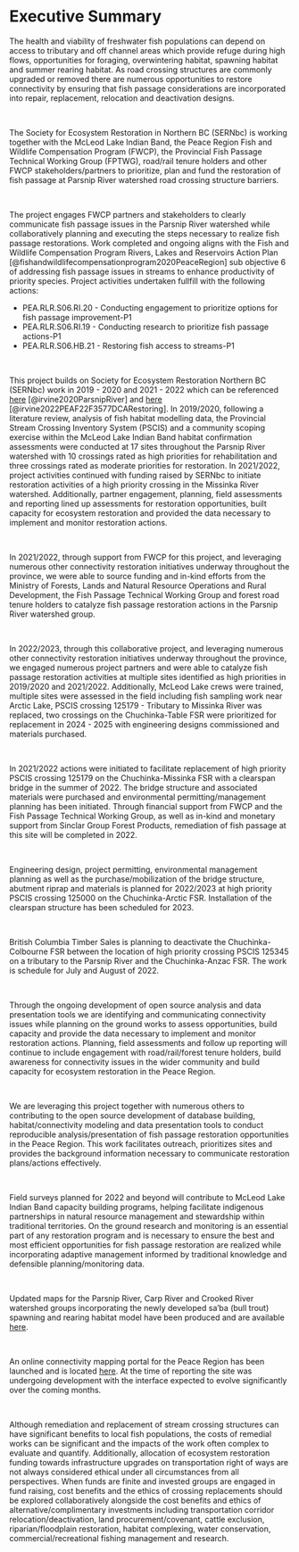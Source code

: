 

# Executive Summary {-}

The health and viability of freshwater fish populations can depend on access to tributary and off channel areas which provide refuge during high flows, opportunities for foraging, overwintering habitat, spawning habitat and summer rearing habitat. As road crossing structures are commonly upgraded or removed there are numerous opportunities to restore connectivity by ensuring that fish passage considerations are incorporated into repair, replacement, relocation and deactivation designs. 

<br>

The Society for Ecosystem Restoration in Northern BC (SERNbc) is working together with the McLeod Lake Indian Band, the Peace Region Fish and Wildlife Compensation Program (FWCP), the Provincial Fish Passage Technical Working Group (FPTWG), road/rail tenure holders and other FWCP stakeholders/partners to prioritize, plan and fund the restoration of fish passage at Parsnip River watershed road crossing structure barriers. 

<br>

The project engages FWCP partners and stakeholders to clearly communicate fish passage issues in the Parsnip River watershed while collaboratively planning and executing the steps necessary to realize fish passage restorations. Work completed and ongoing aligns with the Fish and Wildlife Compensation Program Rivers, Lakes and Reservoirs Action Plan [@fishandwildlifecompensationprogram2020PeaceRegion] sub objective 6 of addressing fish passage issues in streams to enhance productivity of priority species.  Project activities undertaken fullfill with the following actions:

  * PEA.RLR.S06.RI.20 - Conducting engagement to prioritize options for fish passage improvement-P1 
  * PEA.RLR.S06.RI.19 - Conducting research to prioritize fish passage actions-P1
  * PEA.RLR.S06.HB.21 - Restoring fish access to streams-P1
  
<br>


This project builds on Society for Ecosystem Restoration Northern BC (SERNbc) work in 2019 - 2020 and 2021 - 2022 which can be referenced [here](https://newgraphenvironment.github.io/Parsnip_Fish_Passage/) [@irvine2020ParsnipRiver] and [here](https://newgraphenvironment.github.io/fish_passage_parsnip_2021_reporting/) [@irvine2022PEAF22F3577DCARestoring]. In 2019/2020, following a literature review, analysis of fish habitat modelling data, the Provincial Stream Crossing Inventory System (PSCIS) and a community scoping exercise within the McLeod Lake Indian Band habitat confirmation assessments were conducted at 17 sites throughout the Parsnip River watershed with 10 crossings rated as high priorities for rehabilitation and three crossings rated as moderate priorities for restoration. In 2021/2022, project activities continued with funding raised by SERNbc to initiate restoration activities of a high priority crossing in the Missinka River watershed.  Additionally, partner engagement, planning, field assessments and reporting lined up assessments for restoration opportunities, built capacity for ecosystem restoration and provided the data necessary to implement and monitor restoration actions. 


<br>

In 2021/2022, through support from FWCP for this project, and leveraging numerous other connectivity restoration initiatives underway throughout the province, we were able to source funding and in-kind efforts from the Ministry of Forests, Lands and Natural Resource Operations and Rural Development, the Fish Passage Technical Working Group and forest road tenure holders to catalyze fish passage restoration actions in the Parsnip River watershed group. 

<br>

In 2022/2023, through this collaborative project, and leveraging numerous other connectivity restoration initiatives underway throughout the province, we engaged numerous project partners and were able to catalyze fish passage restoration activities at multiple sites identified as high priorities in 2019/2020 and 2021/2022. Additionally, McLeod Lake crews were trained, multiple sites were assessed in the field including fish sampling work near Arctic Lake, PSCIS crossing 125179 - Tributary to Missinka River was replaced, two crossings on the Chuchinka-Table FSR were prioritized for replacement in 2024 - 2025 with engineering designs commissioned and materials purchased. 

<br>

In 2021/2022 actions were initiated to facilitate replacement of high priority PSCIS crossing 125179 on the Chuchinka-Missinka FSR with a clearspan bridge in the summer of 2022. The bridge structure and associated materials were purchased and environmental permitting/management planning has been initiated. Through financial support from FWCP and the Fish Passage Technical Working Group, as well as in-kind and monetary support from Sinclar Group Forest Products, remediation of fish passage at this site will be completed in 2022.  

<br>

Engineering design, project permitting, environmental management planning as well as the purchase/mobilization of the bridge structure, abutment riprap and materials is planned for 2022/2023 at high priority PSCIS crossing 125000 on the Chuchinka-Arctic FSR.  Installation of the clearspan structure has been scheduled for 2023. 

<br>

British Columbia Timber Sales is planning to deactivate the Chuchinka-Colbourne FSR between the location of high priority crossing PSCIS 125345 on a tributary to the Parsnip River and the Chuchinka-Anzac FSR. The work is schedule for July and August of 2022. 

<br>

Through the ongoing development of open source analysis and data presentation tools we are identifying and communicating connectivity issues while planning on the ground works to assess opportunities, build capacity and provide the data necessary to implement and monitor restoration actions.  Planning, field assessments and follow up reporting will continue to include engagement with road/rail/forest tenure holders, build awareness for connectivity issues in the wider community and build capacity for ecosystem restoration in the Peace Region. 


<br>

We are leveraging this project together with numerous others to contributing to the open source development of database building, habitat/connectivity modeling and data presentation tools to conduct reproducible analysis/presentation of fish passage restoration opportunities in the Peace Region.  This work facilitates outreach, prioritizes sites and provides the background information necessary to communicate restoration plans/actions effectively. 


<br>

Field surveys planned for 2022 and beyond will contribute to McLeod Lake Indian Band capacity building programs, helping facilitate indigenous partnerships in natural resource management and stewardship within traditional territories. On the ground research and monitoring is an essential part of any restoration program and is necessary to ensure the best and most efficient opportunities for fish passage restoration are realized while incorporating adaptive management informed by traditional knowledge and defensible planning/monitoring data.

<br>

Updated maps for the Parsnip River, Carp River and Crooked River watershed groups incorporating the newly developed sa'ba (bull trout) spawning and rearing habitat model have been produced and are available [here](https://hillcrestgeo.ca/outgoing/fishpassage/projects/parsnip/archive/2022-05-27/). 

<br>

An online connectivity mapping portal for the Peace Region has been launched and is located [here](https://newgraphenvironment.github.io/fish_passage_parsnip_2021_webmap). At the time of reporting the site was undergoing development with the interface expected to evolve significantly over the coming months.   

<br>

Although remediation and replacement of stream crossing structures can have significant benefits to local fish populations, the costs of remedial works can be significant and the impacts of the work often complex to evaluate and quantify. Additionally, allocation of ecosystem restoration funding towards infrastructure upgrades on transportation right of ways are not always considered ethical under all circumstances from all perspectives. When funds are finite and invested groups are engaged in fund raising, cost benefits and the ethics of crossing replacements should be explored collaboratively alongside the cost benefits and ethics of alternative/complimentary investments including transportation corridor relocation/deactivation, land procurement/covenant, cattle exclusion, riparian/floodplain restoration, habitat complexing, water conservation, commercial/recreational fishing management and research.

